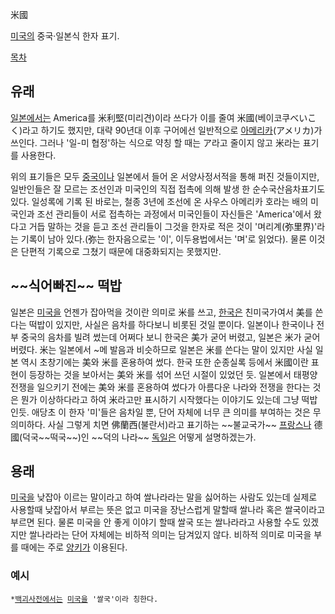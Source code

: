 米國

[[미국]]의 중국·일본식 한자 표기.

[[목차]]
== 유래 ==
[[일본]]에서는 America를 米利堅(미리견)이라 쓰다가 이를 줄여 米國(베이코쿠べいこく)라고 하기도 했지만, 대략 90년대 이후 구어에선 일반적으로 [[아메리카]](アメリカ)가 쓰인다. 그러나 '일-미 협정'하는 식으로 약칭 할 때는 ア라고 줄이지 않고 米라는 표기를 사용한다. 

위의 표기들은 모두 [[중국]]이나 일본에서 들어 온 서양사정서적을 통해 퍼진 것들이지만, 일반인들은 잘 모르는 조선인과 미국인의 직접 접촉에 의해 발생 한 순수국산음차표기도 있다. 일성록에 기록 된 바로는, 철종 3년에 조선에 온 사우스 아메리카 호라는 배의 미국인과 조선 관리들이 서로 접촉하는 과정에서 미국인들이 자신들은 'America'에서 왔다고 거듭 말하는 것을 듣고 조선 관리들이 그것을 한자로 적은 것이 '며리계(弥里界)'라는 기록이 남아 있다.(弥는 한자음으로는 '이', 이두용법에서는 '며'로 읽었다). 물론 이것은 단편적 기록으로 그쳤기 때문에 대중화되지는 못했지만.

== ~~식어빠진~~ 떡밥 ==
일본은 [[미국]]을 언젠가 잡아먹을 것이란 의미로 米를 쓰고, [[한국]]은 친미국가여서 美를 쓴다는 떡밥이 있지만, 사실은 음차를 하다보니 비롯된 것일 뿐이다. 일본이나 한국이나 전부 중국의 음차를 빌려 썼는데 어쩌다 보니 한국은 美가 굳어 버렸고, 일본은 米가 굳어 버렸다. 米는 일본에서 ~메 발음과 비슷하므로 일본은 米를 쓴다는 말이 있지만 사실 일본 역시 초창기에는 美와 米를 혼용하여 썼다. 한국 또한 순종실록 등에서 米國이란 표현이 등장하는 것을 보아서는 美와 米를 섞어 쓰던 시절이 있었던 듯. 
일본에서 태평양전쟁을 일으키기 전에는 美와 米를 혼용하여 썼다가 아름다운 나라와 전쟁을 한다는 것은 뭔가 이상하다라고 하여 米라고만 표시하기 시작했다는 이야기도 있는데 그냥 떡밥인듯. 
애당초 이 한자 '미'들은 음차일 뿐, 단어 자체에 너무 큰 의미를 부여하는 것은 무의미하다. 사실 그렇게 치면 佛蘭西(불란서)라고 표기하는 ~~불교국가~~ [[프랑스]]나  德國(덕국~~떡국~~)인 ~~덕의 나라~~ [[독일]]은 어떻게 설명하겠는가.

== 용래 ==
[[미국]]을 낮잡아 이르는 말이라고 하여 쌀나라라는 말을 싫어하는 사람도 있는데 실제로 사용할때 낮잡아서 부르는 뜻은 없고 미국을 장난스럽게 말할때 쌀나라 혹은 쌀국이라고 부르면 된다. 물론 미국을 안 좋게 이야기 할때 쌀국 또는 쌀나라라고 사용할 수도 있겠지만 쌀나라라는 단어 자체에는 비하적 의미는 담겨있지 않다. 비하적 의미로 미국을 부를 때에는 주로 [[양키]]가 이용된다.
=== 예시 ===
 *[[백괴사전]]에서는 [[미국]]을 '쌀국'이라 칭한다.

